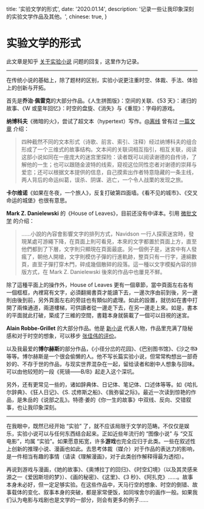 
  title: '实验文学的形式',
  date: '2020.01.14',
  description: '记录一些让我印象深刻的实验文学作品及其他。',
  chinese: true,
}

# 实验文学的形式

此文章是知乎 [关于实验小说](https://www.zhihu.com/question/27042427/answer/974808514) 问题的回复，这里作为记录。

---

在传统小说的基础上，除了题材的区别，实验小说更注重时空、体裁、手法、体验上的创新与开拓。

首先是**乔治·佩雷克**的大部分作品。《人生拼图版》：空间的关联、《53 天》：递归的故事、《W 或童年回忆》：时空的盘旋、《消失》与《重现》：字母的游戏。

**纳博科夫**《微暗的火》，尝试了超文本（hypertext）写作。[@离线](https://www.zhihu.com/people/d45f9f0eb620d7ad3390e2bd45e7ecde) 曾有过 [一篇文章](https://zhuanlan.zhihu.com/p/22320336) 介绍：

> 四种截然不同的文本形式（诗歌、前言、索引、注释）经过纳博科夫的组合形成了一个三维式的故事结构。文本间的关联词相互指引，相互关联，阅读这部小说如同在一座庞大的迷宫里探险：读者既可以阅读谢德的自传诗，了解他的一生；也可以跟随金波特的线索，窥视这位同性恋者对谢德的崇拜与爱恋；还可以根据文本提供的信息，自己摸索出作者特意隐藏的一条主线，两人背后的命运纠葛，误杀、阴谋、逃亡，一个令人战栗的发现之旅。

**卡尔维诺**《如果在冬夜，一个旅人》，反复打破第四面墙。《看不见的城市》、《交叉命运的城堡》也很有意思。

**Mark Z. Danielewski** 的《House of Leaves》，目前还没有中译本。引用 [微批文学](https://paratext.hk/?p=330) 的介绍：

> ……小說的內容會影響文字的排列方式，Navidson 一行人探索迷宮時，發現某處可游繩下降，在頁面上則可看見，本來的文字都置於頁面上方，直至他們都到了下層，文字則只顯現在頁面最底。另一個例子是，迷宮中有人發瘋了，朝他人開槍，文字則模仿子彈的行進軌跡，整頁只有一行字，連綿數頁，直至子彈打穿木門，碎成幾個散碎的段落。這一種以文字模擬內容的排版方式，在 Mark Z. Danielewski 後來的作品中也屢見不鮮。

除了這種平面上的操作外，House of Leaves 更有一個章節，當中頁面左右各有一個框框，內裡寫有文字，必須翻揭書頁才能讀下去，一邊次序由前到後，另一邊則由後到前，另外頁面左右的旁註也有類似的處理。如此的設置，就彷如在書中打開了兩條通道，兩道樓梯，可供讀者從一邊走下去，在另一邊走上來。如是，書本的平面就此打破，築成了三維的空間，書籍本身就裝載了一個可以目視的迷宮。

**Alain Robbe-Grillet** 的大部分作品。他是 [新小说](https://zh.wikipedia.org/wiki/%E6%96%B0%E5%B0%8F%E8%AF%B4) 代表人物，作品里充满了隐秘感和对于时空的想象，可以移步 [张佳伟的评价](https://www.zhihu.com/question/30011723/answer/49160982)。

以及我最爱的**博尔赫斯**的部分作品，《小径分岔的花园》、《巴别图书馆》、《沙之书》等等。博尔赫斯是一个很会偷懒的人。他不写长篇实验小说，但常常构想出一部奇妙的、不存于世的作品，与现实世界混杂在一起，留给读者和剧中人想象与回味。可以由他较短的一段《死镜——B/B》起走入这个深坑。

另外，还有更常见一些的，诸如辞典体、日记体、笔记体、口述体等等。如《哈扎尔辞典》、《狂人日记》、《S. 忒修斯之船》、《我弥留之际》。最近一次读到惊艳的作品，是朱岳的《说部之乱》。特德·姜的《你一生的故事》中双线、反向、交错叙事，也让我印象深刻。

---

在我眼中，既然已经开始 “实验” 了，就不应该局限于文学的范畴。不仅仅是娱乐，实验小说可以与任何东西结合起来。正如近些年流行的 “图像小说” 与 “交互电影”，均属 “实验”。如果愿意拓宽，许多**游戏**也完全应归于此类。一些在叙述性上创新的推理小说、漫画也如此。去思考体裁（媒介）对于作品的表达力的影响，是一件相当有趣的事情（请读《理解漫画》，对于此类创作解释得最为透彻）。

再说到游戏与漫画，《她的故事》、《奥博拉丁的回归》、《时空幻境》（以及其灵感来源之一《爱因斯坦的梦》）、《画的秘密》、《这里》、《3 秒》、《阿扎克》……。故事本身未必好，但一定足够实验。在这些作品中，天马行空的想象、时空的倒错、故事载体的变化、叙事本身的突破，都是家常便饭，如同埃舍尔的画作一般。如果我们认为电影与戏剧也是文学的一部分，则会有更多的例子……